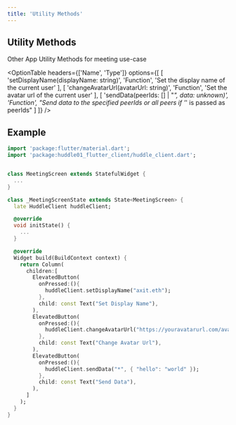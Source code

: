 ```yaml
---
title: 'Utility Methods'
---
```



## Utility Methods

Other App Utility Methods for meeting use-case

 <OptionTable 
    headers={['Name', 'Type']}
    options={[
        [
            'setDisplayName(displayName: string)',
            'Function',
            'Set the display name of the current user'
        ],
        [
            'changeAvatarUrl(avatarUrl: string)', 
            'Function',
            'Set the avatar url of the current user'
        ],
        [
            'sendData(peerIds: [] | "*", data: unknown)', 
            'Function',
            "Send data to the specified peerIds or all peers if '*' is passed as peerIds"
        ]
    ]}
/>

## Example 

```dart filename="meeting_screen.dart" highlight={2,22,28,34} showLineNumbers
import 'package:flutter/material.dart';
import 'package:huddle01_flutter_client/huddle_client.dart';


class MeetingScreen extends StatefulWidget {
  ...
}

class _MeetingScreenState extends State<MeetingScreen> {
  late HuddleClient huddleClient;

  @override
  void initState() {
    ...
  }

  @override
  Widget build(BuildContext context) {
    return Column(
      children:[
        ElevatedButton(
          onPressed:(){
            huddleClient.setDisplayName("axit.eth");
          },
          child: const Text("Set Display Name"),
        ),
        ElevatedButton(
          onPressed:(){
            huddleClient.changeAvatarUrl("https://youravatarurl.com/avatar.png");
          },
          child: const Text("Change Avatar Url"),
        ),
        ElevatedButton(
          onPressed:(){
            huddleClient.sendData("*", { "hello": "world" });
          },
          child: const Text("Send Data"),
        ),
      ]
    );
  }
}
```

